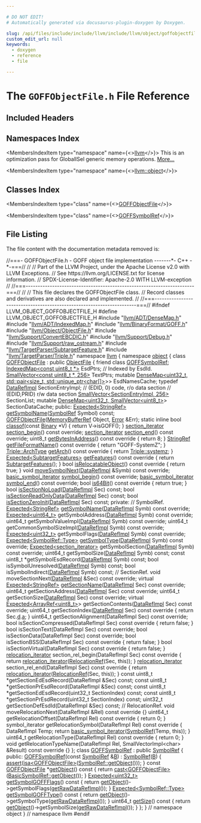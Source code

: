 ```yaml
---

# DO NOT EDIT!
# Automatically generated via docusaurus-plugin-doxygen by Doxygen.

slug: /api/files/include/include/llvm/include/llvm/object/goffobjectfile-h
custom_edit_url: null
keywords:
  - doxygen
  - reference
  - file

---
```





# The `GOFFObjectFile.h` File Reference

<DoxygenPage pluginConfig={pluginConfig}>



## Included Headers

<IncludesList>
<IncludesListItem
  filePath="llvm/ADT/DenseMap.h"
  permalink="/docs/api/files/include/include/llvm/include/llvm/adt/densemap-h"
  isLocal="true" />
<IncludesListItem
  filePath="llvm/ADT/IndexedMap.h"
  permalink="/docs/api/files/include/include/llvm/include/llvm/adt/indexedmap-h"
  isLocal="true" />
<IncludesListItem
  filePath="llvm/BinaryFormat/GOFF.h"
  permalink="/docs/api/files/include/include/llvm/include/llvm/binaryformat/goff-h"
  isLocal="true" />
<IncludesListItem
  filePath="llvm/Object/ObjectFile.h"
  permalink="/docs/api/files/include/include/llvm/include/llvm/object/objectfile-h"
  isLocal="true" />
<IncludesListItem
  filePath="llvm/Support/ConvertEBCDIC.h"
  permalink="/docs/api/files/include/include/llvm/include/llvm/support/convertebcdic-h"
  isLocal="true" />
<IncludesListItem
  filePath="llvm/Support/Debug.h"
  permalink="/docs/api/files/include/include/llvm/include/llvm/support/debug-h"
  isLocal="true" />
<IncludesListItem
  filePath="llvm/Support/raw_ostream.h"
  permalink="/docs/api/files/include/include/llvm/include/llvm/support/raw-ostream-h"
  isLocal="true" />
<IncludesListItem
  filePath="llvm/TargetParser/SubtargetFeature.h"
  permalink="/docs/api/files/include/include/llvm/include/llvm/targetparser/subtargetfeature-h"
  isLocal="true" />
<IncludesListItem
  filePath="llvm/TargetParser/Triple.h"
  permalink="/docs/api/files/include/include/llvm/include/llvm/targetparser/triple-h"
  isLocal="true" />
</IncludesList>

## Namespaces Index

<MembersIndex>

<MembersIndexItem
  type="namespace"
  name={<><a href="/docs/api/namespaces/llvm">llvm</a></>}>
This is an optimization pass for GlobalISel generic memory operations. <a href="/docs/api/namespaces/llvm/#details">More...</a>
</MembersIndexItem>

<MembersIndexItem
  type="namespace"
  name={<><a href="/docs/api/namespaces/llvm/object">llvm::object</a></>}>
</MembersIndexItem>

</MembersIndex>

## Classes Index

<MembersIndex>

<MembersIndexItem
  type="class"
  name={<><a href="/docs/api/classes/llvm/object/goffobjectfile">GOFFObjectFile</a></>}>
</MembersIndexItem>

<MembersIndexItem
  type="class"
  name={<><a href="/docs/api/classes/llvm/object/goffsymbolref">GOFFSymbolRef</a></>}>
</MembersIndexItem>

</MembersIndex>


## File Listing

The file content with the documentation metadata removed is:

<ProgramListing>

<Link id="l00001" /><CodeLine lineNumber="1"><Highlight kind="comment">//===- GOFFObjectFile.h - GOFF object file implementation -------&#42;- C++ -&#42;-===//</Highlight><Highlight kind="normal"></Highlight></CodeLine>
<Link id="l00002" /><CodeLine lineNumber="2"><Highlight kind="normal"></Highlight><Highlight kind="comment">//</Highlight><Highlight kind="normal"></Highlight></CodeLine>
<Link id="l00003" /><CodeLine lineNumber="3"><Highlight kind="normal"></Highlight><Highlight kind="comment">// Part of the LLVM Project, under the Apache License v2.0 with LLVM Exceptions.</Highlight><Highlight kind="normal"></Highlight></CodeLine>
<Link id="l00004" /><CodeLine lineNumber="4"><Highlight kind="normal"></Highlight><Highlight kind="comment">// See https://llvm.org/LICENSE.txt for license information.</Highlight><Highlight kind="normal"></Highlight></CodeLine>
<Link id="l00005" /><CodeLine lineNumber="5"><Highlight kind="normal"></Highlight><Highlight kind="comment">// SPDX-License-Identifier: Apache-2.0 WITH LLVM-exception</Highlight><Highlight kind="normal"></Highlight></CodeLine>
<Link id="l00006" /><CodeLine lineNumber="6"><Highlight kind="normal"></Highlight><Highlight kind="comment">//</Highlight><Highlight kind="normal"></Highlight></CodeLine>
<Link id="l00007" /><CodeLine lineNumber="7"><Highlight kind="normal"></Highlight><Highlight kind="comment">//===----------------------------------------------------------------------===//</Highlight><Highlight kind="normal"></Highlight></CodeLine>
<Link id="l00008" /><CodeLine lineNumber="8"><Highlight kind="normal"></Highlight><Highlight kind="comment">//</Highlight><Highlight kind="normal"></Highlight></CodeLine>
<Link id="l00009" /><CodeLine lineNumber="9"><Highlight kind="normal"></Highlight><Highlight kind="comment">// This file declares the GOFFObjectFile class.</Highlight><Highlight kind="normal"></Highlight></CodeLine>
<Link id="l00010" /><CodeLine lineNumber="10"><Highlight kind="normal"></Highlight><Highlight kind="comment">// Record classes and derivatives are also declared and implemented.</Highlight><Highlight kind="normal"></Highlight></CodeLine>
<Link id="l00011" /><CodeLine lineNumber="11"><Highlight kind="normal"></Highlight><Highlight kind="comment">//</Highlight><Highlight kind="normal"></Highlight></CodeLine>
<Link id="l00012" /><CodeLine lineNumber="12"><Highlight kind="normal"></Highlight><Highlight kind="comment">//===----------------------------------------------------------------------===//</Highlight><Highlight kind="normal"></Highlight></CodeLine>
<Link id="l00013" /><CodeLine lineNumber="13"><Highlight kind="normal"></Highlight></CodeLine>
<Link id="l00014" /><CodeLine lineNumber="14"><Highlight kind="normal"></Highlight><Highlight kind="preprocessor">#ifndef LLVM&#95;OBJECT&#95;GOFFOBJECTFILE&#95;H</Highlight><Highlight kind="normal"></Highlight></CodeLine>
<Link id="l00015" /><CodeLine lineNumber="15"><Highlight kind="normal"></Highlight><Highlight kind="preprocessor">#define LLVM&#95;OBJECT&#95;GOFFOBJECTFILE&#95;H</Highlight><Highlight kind="normal"></Highlight></CodeLine>
<Link id="l00016" /><CodeLine lineNumber="16"><Highlight kind="normal"></Highlight></CodeLine>
<Link id="l00017" /><CodeLine lineNumber="17"><Highlight kind="normal"></Highlight><Highlight kind="preprocessor">#include &quot;<a href="/docs/api/files/include/include/llvm/include/llvm/adt/densemap-h">llvm/ADT/DenseMap.h</a>&quot;</Highlight><Highlight kind="normal"></Highlight></CodeLine>
<Link id="l00018" /><CodeLine lineNumber="18"><Highlight kind="normal"></Highlight><Highlight kind="preprocessor">#include &quot;<a href="/docs/api/files/include/include/llvm/include/llvm/adt/indexedmap-h">llvm/ADT/IndexedMap.h</a>&quot;</Highlight><Highlight kind="normal"></Highlight></CodeLine>
<Link id="l00019" /><CodeLine lineNumber="19"><Highlight kind="normal"></Highlight><Highlight kind="preprocessor">#include &quot;<a href="/docs/api/files/include/include/llvm/include/llvm/binaryformat/goff-h">llvm/BinaryFormat/GOFF.h</a>&quot;</Highlight><Highlight kind="normal"></Highlight></CodeLine>
<Link id="l00020" /><CodeLine lineNumber="20"><Highlight kind="normal"></Highlight><Highlight kind="preprocessor">#include &quot;<a href="/docs/api/files/include/include/llvm/include/llvm/object/objectfile-h">llvm/Object/ObjectFile.h</a>&quot;</Highlight><Highlight kind="normal"></Highlight></CodeLine>
<Link id="l00021" /><CodeLine lineNumber="21"><Highlight kind="normal"></Highlight><Highlight kind="preprocessor">#include &quot;<a href="/docs/api/files/include/include/llvm/include/llvm/support/convertebcdic-h">llvm/Support/ConvertEBCDIC.h</a>&quot;</Highlight><Highlight kind="normal"></Highlight></CodeLine>
<Link id="l00022" /><CodeLine lineNumber="22"><Highlight kind="normal"></Highlight><Highlight kind="preprocessor">#include &quot;<a href="/docs/api/files/include/include/llvm/include/llvm/support/debug-h">llvm/Support/Debug.h</a>&quot;</Highlight><Highlight kind="normal"></Highlight></CodeLine>
<Link id="l00023" /><CodeLine lineNumber="23"><Highlight kind="normal"></Highlight><Highlight kind="preprocessor">#include &quot;<a href="/docs/api/files/include/include/llvm/include/llvm/support/raw-ostream-h">llvm/Support/raw&#95;ostream.h</a>&quot;</Highlight><Highlight kind="normal"></Highlight></CodeLine>
<Link id="l00024" /><CodeLine lineNumber="24"><Highlight kind="normal"></Highlight><Highlight kind="preprocessor">#include &quot;<a href="/docs/api/files/include/include/llvm/include/llvm/targetparser/subtargetfeature-h">llvm/TargetParser/SubtargetFeature.h</a>&quot;</Highlight><Highlight kind="normal"></Highlight></CodeLine>
<Link id="l00025" /><CodeLine lineNumber="25"><Highlight kind="normal"></Highlight><Highlight kind="preprocessor">#include &quot;<a href="/docs/api/files/include/include/llvm/include/llvm/targetparser/triple-h">llvm/TargetParser/Triple.h</a>&quot;</Highlight><Highlight kind="normal"></Highlight></CodeLine>
<Link id="l00026" /><CodeLine lineNumber="26"><Highlight kind="normal"></Highlight></CodeLine>
<Link id="l00027" /><CodeLine lineNumber="27"><Highlight kind="normal"></Highlight><Highlight kind="keyword">namespace </Highlight><Highlight kind="normal"><a href="/docs/api/namespaces/llvm">llvm</a> &#123;</Highlight></CodeLine>
<Link id="l00028" /><CodeLine lineNumber="28"><Highlight kind="normal"></Highlight></CodeLine>
<Link id="l00029" /><CodeLine lineNumber="29"><Highlight kind="normal"></Highlight><Highlight kind="keyword">namespace </Highlight><Highlight kind="normal"><a href="/docs/api/namespaces/llvm/object">object</a> &#123;</Highlight></CodeLine>
<Link id="l00030" /><CodeLine lineNumber="30"><Highlight kind="normal"></Highlight></CodeLine>
<Link id="l00031" /><CodeLine lineNumber="31" lineLink="/docs/api/classes/llvm/object/goffobjectfile"><Highlight kind="normal"></Highlight><Highlight kind="keyword">class </Highlight><Highlight kind="normal"><a href="/docs/api/classes/llvm/object/goffobjectfile/#a3b3a59937edbc6f58ff06abe51ce621f">GOFFObjectFile</a> : </Highlight><Highlight kind="keyword">public</Highlight><Highlight kind="normal"> <a href="/docs/api/classes/llvm/object/objectfile/#af74504142c7146b3602a3aa280d07df7">ObjectFile</a> &#123;</Highlight></CodeLine>
<Link id="l00032" /><CodeLine lineNumber="32" lineLink="/docs/api/classes/llvm/object/goffobjectfile/#ad3d750211f4d6992f028417364c49453"><Highlight kind="normal">  </Highlight><Highlight kind="keyword">friend</Highlight><Highlight kind="normal"> </Highlight><Highlight kind="keyword">class </Highlight><Highlight kind="normal"><a href="/docs/api/classes/llvm/object/goffobjectfile/#ad3d750211f4d6992f028417364c49453">GOFFSymbolRef</a>;</Highlight></CodeLine>
<Link id="l00033" /><CodeLine lineNumber="33"><Highlight kind="normal"></Highlight></CodeLine>
<Link id="l00034" /><CodeLine lineNumber="34"><Highlight kind="normal">  <a href="/docs/api/classes/llvm/indexedmap">IndexedMap&lt;const uint8&#95;t &#42;&gt;</a> EsdPtrs; </Highlight><Highlight kind="comment">// Indexed by EsdId.</Highlight><Highlight kind="normal"></Highlight></CodeLine>
<Link id="l00035" /><CodeLine lineNumber="35"><Highlight kind="normal">  <a href="/docs/api/classes/llvm/smallvector">SmallVector&lt;const uint8&#95;t &#42;, 256&gt;</a> TextPtrs;</Highlight></CodeLine>
<Link id="l00036" /><CodeLine lineNumber="36"><Highlight kind="normal"></Highlight></CodeLine>
<Link id="l00037" /><CodeLine lineNumber="37"><Highlight kind="normal">  </Highlight><Highlight kind="keyword">mutable</Highlight><Highlight kind="normal"> <a href="/docs/api/classes/llvm/densemap">DenseMap&lt;uint32&#95;t, std::pair&lt;size&#95;t, std::unique&#95;ptr&lt;char&#91;&#93;&gt;</a>&gt;&gt;</Highlight></CodeLine>
<Link id="l00038" /><CodeLine lineNumber="38"><Highlight kind="normal">      EsdNamesCache;</Highlight></CodeLine>
<Link id="l00039" /><CodeLine lineNumber="39"><Highlight kind="normal"></Highlight></CodeLine>
<Link id="l00040" /><CodeLine lineNumber="40"><Highlight kind="normal">  </Highlight><Highlight kind="keyword">typedef</Highlight><Highlight kind="normal"> <a href="/docs/api/unions/llvm/object/datarefimpl">DataRefImpl</a> SectionEntryImpl;</Highlight></CodeLine>
<Link id="l00041" /><CodeLine lineNumber="41"><Highlight kind="normal">  </Highlight><Highlight kind="comment">// (EDID, 0)               code, r/o data section</Highlight><Highlight kind="normal"></Highlight></CodeLine>
<Link id="l00042" /><CodeLine lineNumber="42"><Highlight kind="normal">  </Highlight><Highlight kind="comment">// (EDID,PRID)             r/w data section</Highlight><Highlight kind="normal"></Highlight></CodeLine>
<Link id="l00043" /><CodeLine lineNumber="43"><Highlight kind="normal">  <a href="/docs/api/classes/llvm/smallvector">SmallVector&lt;SectionEntryImpl, 256&gt;</a> SectionList;</Highlight></CodeLine>
<Link id="l00044" /><CodeLine lineNumber="44"><Highlight kind="normal">  </Highlight><Highlight kind="keyword">mutable</Highlight><Highlight kind="normal"> <a href="/docs/api/classes/llvm/densemap">DenseMap&lt;uint32&#95;t, SmallVector&lt;uint8&#95;t&gt;</a>&gt; SectionDataCache;</Highlight></CodeLine>
<Link id="l00045" /><CodeLine lineNumber="45"><Highlight kind="normal"></Highlight></CodeLine>
<Link id="l00046" /><CodeLine lineNumber="46"><Highlight kind="normal"></Highlight><Highlight kind="keyword">public</Highlight><Highlight kind="normal">:</Highlight></CodeLine>
<Link id="l00047" /><CodeLine lineNumber="47"><Highlight kind="normal">  <a href="/docs/api/classes/llvm/expected">Expected&lt;StringRef&gt;</a> <a href="/docs/api/classes/llvm/object/goffobjectfile/#ab19fe362905e7f52bfcaca67a1ffdb55">getSymbolName</a>(<a href="/docs/api/classes/llvm/object/objectfile/#a23fe52bbc164a30ba18e057d37bd2283">SymbolRef</a> Symbol) </Highlight><Highlight kind="keyword">const</Highlight><Highlight kind="normal">;</Highlight></CodeLine>
<Link id="l00048" /><CodeLine lineNumber="48"><Highlight kind="normal"></Highlight></CodeLine>
<Link id="l00049" /><CodeLine lineNumber="49"><Highlight kind="normal">  <a href="/docs/api/classes/llvm/object/goffobjectfile/#a3b3a59937edbc6f58ff06abe51ce621f">GOFFObjectFile</a>(<a href="/docs/api/classes/llvm/memorybufferref">MemoryBufferRef</a> Object, <a href="/docs/api/classes/llvm/error">Error</a> &amp;Err);</Highlight></CodeLine>
<Link id="l00050" /><CodeLine lineNumber="50" lineLink="/docs/api/classes/llvm/object/goffobjectfile/#a4267b15c2856d6d1db61796bf404e6c6"><Highlight kind="normal">  </Highlight><Highlight kind="keyword">static</Highlight><Highlight kind="normal"> </Highlight><Highlight kind="keyword">inline</Highlight><Highlight kind="normal"> </Highlight><Highlight kind="keywordtype">bool</Highlight><Highlight kind="normal"> <a href="/docs/api/classes/llvm/object/goffobjectfile/#a4267b15c2856d6d1db61796bf404e6c6">classof</a>(</Highlight><Highlight kind="keyword">const</Highlight><Highlight kind="normal"> <a href="/docs/api/classes/llvm/object/binary">Binary</a> &#42;V) &#123; </Highlight><Highlight kind="keywordflow">return</Highlight><Highlight kind="normal"> V-&gt;isGOFF(); &#125;</Highlight></CodeLine>
<Link id="l00051" /><CodeLine lineNumber="51"><Highlight kind="normal">  <a href="/docs/api/namespaces/llvm/object/#a18a35d6d108ec102a6bff8ac2bfd4c62">section&#95;iterator</a> <a href="/docs/api/classes/llvm/object/goffobjectfile/#a202f0f8b78ce5c09fc0f7a55a37fedad">section&#95;begin</a>() </Highlight><Highlight kind="keyword">const override</Highlight><Highlight kind="normal">;</Highlight></CodeLine>
<Link id="l00052" /><CodeLine lineNumber="52"><Highlight kind="normal">  <a href="/docs/api/namespaces/llvm/object/#a18a35d6d108ec102a6bff8ac2bfd4c62">section&#95;iterator</a> <a href="/docs/api/classes/llvm/object/goffobjectfile/#a99e8b69967e7995c1fd97f34086f08ed">section&#95;end</a>() </Highlight><Highlight kind="keyword">const override</Highlight><Highlight kind="normal">;</Highlight></CodeLine>
<Link id="l00053" /><CodeLine lineNumber="53"><Highlight kind="normal"></Highlight></CodeLine>
<Link id="l00054" /><CodeLine lineNumber="54" lineLink="/docs/api/classes/llvm/object/goffobjectfile/#a358ce9b433895a7990eb6f39fbfd6616"><Highlight kind="normal">  uint8&#95;t <a href="/docs/api/classes/llvm/object/goffobjectfile/#a358ce9b433895a7990eb6f39fbfd6616">getBytesInAddress</a>()</Highlight><Highlight kind="keyword"> const override </Highlight><Highlight kind="normal">&#123; </Highlight><Highlight kind="keywordflow">return</Highlight><Highlight kind="normal"> 8; &#125;</Highlight></CodeLine>
<Link id="l00055" /><CodeLine lineNumber="55"><Highlight kind="normal"></Highlight></CodeLine>
<Link id="l00056" /><CodeLine lineNumber="56" lineLink="/docs/api/classes/llvm/object/goffobjectfile/#acba2a8ff6ffbe2a48fc7c37ab45aeb7a"><Highlight kind="normal">  <a href="/docs/api/classes/llvm/stringref">StringRef</a> <a href="/docs/api/classes/llvm/object/goffobjectfile/#acba2a8ff6ffbe2a48fc7c37ab45aeb7a">getFileFormatName</a>()</Highlight><Highlight kind="keyword"> const override </Highlight><Highlight kind="normal">&#123; </Highlight><Highlight kind="keywordflow">return</Highlight><Highlight kind="normal"> </Highlight><Highlight kind="stringliteral">&quot;GOFF-SystemZ&quot;</Highlight><Highlight kind="normal">; &#125;</Highlight></CodeLine>
<Link id="l00057" /><CodeLine lineNumber="57"><Highlight kind="normal"></Highlight></CodeLine>
<Link id="l00058" /><CodeLine lineNumber="58" lineLink="/docs/api/classes/llvm/object/goffobjectfile/#a0120e558b524b91af9443f48b2b9d292"><Highlight kind="normal">  <a href="/docs/api/classes/llvm/triple/#a547abd13f7a3c063aa72c8192a868154">Triple::ArchType</a> <a href="/docs/api/classes/llvm/object/goffobjectfile/#a0120e558b524b91af9443f48b2b9d292">getArch</a>()</Highlight><Highlight kind="keyword"> const override </Highlight><Highlight kind="normal">&#123; </Highlight><Highlight kind="keywordflow">return</Highlight><Highlight kind="normal"> <a href="/docs/api/classes/llvm/triple/#a547abd13f7a3c063aa72c8192a868154af0a491fddfa0a73d2b9074b587ca337f">Triple::systemz</a>; &#125;</Highlight></CodeLine>
<Link id="l00059" /><CodeLine lineNumber="59"><Highlight kind="normal"></Highlight></CodeLine>
<Link id="l00060" /><CodeLine lineNumber="60" lineLink="/docs/api/classes/llvm/object/goffobjectfile/#a0b4159b5e4425ca32f71bdf00d351d99"><Highlight kind="normal">  <a href="/docs/api/classes/llvm/expected">Expected&lt;SubtargetFeatures&gt;</a> <a href="/docs/api/classes/llvm/object/goffobjectfile/#a0b4159b5e4425ca32f71bdf00d351d99">getFeatures</a>()</Highlight><Highlight kind="keyword"> const override </Highlight><Highlight kind="normal">&#123; </Highlight><Highlight kind="keywordflow">return</Highlight><Highlight kind="normal"> <a href="/docs/api/classes/llvm/subtargetfeatures">SubtargetFeatures</a>(); &#125;</Highlight></CodeLine>
<Link id="l00061" /><CodeLine lineNumber="61"><Highlight kind="normal"></Highlight></CodeLine>
<Link id="l00062" /><CodeLine lineNumber="62" lineLink="/docs/api/classes/llvm/object/goffobjectfile/#af88473e58ba4b8513aa6d6b1982b95ac"><Highlight kind="normal">  </Highlight><Highlight kind="keywordtype">bool</Highlight><Highlight kind="normal"> <a href="/docs/api/classes/llvm/object/goffobjectfile/#af88473e58ba4b8513aa6d6b1982b95ac">isRelocatableObject</a>()</Highlight><Highlight kind="keyword"> const override </Highlight><Highlight kind="normal">&#123; </Highlight><Highlight kind="keywordflow">return</Highlight><Highlight kind="normal"> </Highlight><Highlight kind="keyword">true</Highlight><Highlight kind="normal">; &#125;</Highlight></CodeLine>
<Link id="l00063" /><CodeLine lineNumber="63"><Highlight kind="normal"></Highlight></CodeLine>
<Link id="l00064" /><CodeLine lineNumber="64"><Highlight kind="normal">  </Highlight><Highlight kind="keywordtype">void</Highlight><Highlight kind="normal"> <a href="/docs/api/classes/llvm/object/goffobjectfile/#ab57c2fa773cd18a175133ac8598e9466">moveSymbolNext</a>(<a href="/docs/api/unions/llvm/object/datarefimpl">DataRefImpl</a> &amp;Symb) </Highlight><Highlight kind="keyword">const override</Highlight><Highlight kind="normal">;</Highlight></CodeLine>
<Link id="l00065" /><CodeLine lineNumber="65"><Highlight kind="normal">  <a href="/docs/api/namespaces/llvm/object/#a5bf1bfacdebc64c1f70e3b2861ba76eb">basic&#95;symbol&#95;iterator</a> <a href="/docs/api/classes/llvm/object/goffobjectfile/#ae783f12825518dd9914461c30f8df66d">symbol&#95;begin</a>() </Highlight><Highlight kind="keyword">const override</Highlight><Highlight kind="normal">;</Highlight></CodeLine>
<Link id="l00066" /><CodeLine lineNumber="66"><Highlight kind="normal">  <a href="/docs/api/namespaces/llvm/object/#a5bf1bfacdebc64c1f70e3b2861ba76eb">basic&#95;symbol&#95;iterator</a> <a href="/docs/api/classes/llvm/object/goffobjectfile/#a2c74478a25e84bddb116a56970c5c45e">symbol&#95;end</a>() </Highlight><Highlight kind="keyword">const override</Highlight><Highlight kind="normal">;</Highlight></CodeLine>
<Link id="l00067" /><CodeLine lineNumber="67"><Highlight kind="normal"></Highlight></CodeLine>
<Link id="l00068" /><CodeLine lineNumber="68" lineLink="/docs/api/classes/llvm/object/goffobjectfile/#a992e59b70d7f7805410efb4603b0a978"><Highlight kind="normal">  </Highlight><Highlight kind="keywordtype">bool</Highlight><Highlight kind="normal"> <a href="/docs/api/classes/llvm/object/goffobjectfile/#a992e59b70d7f7805410efb4603b0a978">is64Bit</a>()</Highlight><Highlight kind="keyword"> const override </Highlight><Highlight kind="normal">&#123;</Highlight></CodeLine>
<Link id="l00069" /><CodeLine lineNumber="69"><Highlight kind="normal">    </Highlight><Highlight kind="keywordflow">return</Highlight><Highlight kind="normal"> </Highlight><Highlight kind="keyword">true</Highlight><Highlight kind="normal">;</Highlight></CodeLine>
<Link id="l00070" /><CodeLine lineNumber="70"><Highlight kind="normal">  &#125;</Highlight></CodeLine>
<Link id="l00071" /><CodeLine lineNumber="71"><Highlight kind="normal"></Highlight></CodeLine>
<Link id="l00072" /><CodeLine lineNumber="72"><Highlight kind="normal">  </Highlight><Highlight kind="keywordtype">bool</Highlight><Highlight kind="normal"> <a href="/docs/api/classes/llvm/object/goffobjectfile/#a855362ac17f1c442082771c3fd112dab">isSectionNoLoad</a>(<a href="/docs/api/unions/llvm/object/datarefimpl">DataRefImpl</a> Sec) </Highlight><Highlight kind="keyword">const</Highlight><Highlight kind="normal">;</Highlight></CodeLine>
<Link id="l00073" /><CodeLine lineNumber="73"><Highlight kind="normal">  </Highlight><Highlight kind="keywordtype">bool</Highlight><Highlight kind="normal"> <a href="/docs/api/classes/llvm/object/goffobjectfile/#a64a97f0250f312802e03ad774dec91c3">isSectionReadOnlyData</a>(<a href="/docs/api/unions/llvm/object/datarefimpl">DataRefImpl</a> Sec) </Highlight><Highlight kind="keyword">const</Highlight><Highlight kind="normal">;</Highlight></CodeLine>
<Link id="l00074" /><CodeLine lineNumber="74"><Highlight kind="normal">  </Highlight><Highlight kind="keywordtype">bool</Highlight><Highlight kind="normal"> <a href="/docs/api/classes/llvm/object/goffobjectfile/#ae9078ba6440b876269f29a1d3c470d6f">isSectionZeroInit</a>(<a href="/docs/api/unions/llvm/object/datarefimpl">DataRefImpl</a> Sec) </Highlight><Highlight kind="keyword">const</Highlight><Highlight kind="normal">;</Highlight></CodeLine>
<Link id="l00075" /><CodeLine lineNumber="75"><Highlight kind="normal"></Highlight></CodeLine>
<Link id="l00076" /><CodeLine lineNumber="76"><Highlight kind="normal"></Highlight><Highlight kind="keyword">private</Highlight><Highlight kind="normal">:</Highlight></CodeLine>
<Link id="l00077" /><CodeLine lineNumber="77"><Highlight kind="normal">  </Highlight><Highlight kind="comment">// SymbolRef.</Highlight><Highlight kind="normal"></Highlight></CodeLine>
<Link id="l00078" /><CodeLine lineNumber="78"><Highlight kind="normal">  <a href="/docs/api/classes/llvm/expected">Expected&lt;StringRef&gt;</a> <a href="/docs/api/classes/llvm/object/goffobjectfile/#ab19fe362905e7f52bfcaca67a1ffdb55">getSymbolName</a>(<a href="/docs/api/unions/llvm/object/datarefimpl">DataRefImpl</a> Symb) </Highlight><Highlight kind="keyword">const override</Highlight><Highlight kind="normal">;</Highlight></CodeLine>
<Link id="l00079" /><CodeLine lineNumber="79"><Highlight kind="normal">  <a href="/docs/api/classes/llvm/expected">Expected&lt;uint64&#95;t&gt;</a> getSymbolAddress(<a href="/docs/api/unions/llvm/object/datarefimpl">DataRefImpl</a> Symb) </Highlight><Highlight kind="keyword">const override</Highlight><Highlight kind="normal">;</Highlight></CodeLine>
<Link id="l00080" /><CodeLine lineNumber="80"><Highlight kind="normal">  uint64&#95;t getSymbolValueImpl(<a href="/docs/api/unions/llvm/object/datarefimpl">DataRefImpl</a> Symb) </Highlight><Highlight kind="keyword">const override</Highlight><Highlight kind="normal">;</Highlight></CodeLine>
<Link id="l00081" /><CodeLine lineNumber="81"><Highlight kind="normal">  uint64&#95;t getCommonSymbolSizeImpl(<a href="/docs/api/unions/llvm/object/datarefimpl">DataRefImpl</a> Symb) </Highlight><Highlight kind="keyword">const override</Highlight><Highlight kind="normal">;</Highlight></CodeLine>
<Link id="l00082" /><CodeLine lineNumber="82"><Highlight kind="normal">  <a href="/docs/api/classes/llvm/expected">Expected&lt;uint32&#95;t&gt;</a> getSymbolFlags(<a href="/docs/api/unions/llvm/object/datarefimpl">DataRefImpl</a> Symb) </Highlight><Highlight kind="keyword">const override</Highlight><Highlight kind="normal">;</Highlight></CodeLine>
<Link id="l00083" /><CodeLine lineNumber="83"><Highlight kind="normal">  <a href="/docs/api/classes/llvm/expected">Expected&lt;SymbolRef::Type&gt;</a> <a href="/docs/api/files/lib/lib/debuginfo/lib/debuginfo/pdb/udtlayout-cpp/#a9e32eafcf44bd2c6a419a9fe615d9f4c">getSymbolType</a>(<a href="/docs/api/unions/llvm/object/datarefimpl">DataRefImpl</a> Symb) </Highlight><Highlight kind="keyword">const override</Highlight><Highlight kind="normal">;</Highlight></CodeLine>
<Link id="l00084" /><CodeLine lineNumber="84"><Highlight kind="normal">  <a href="/docs/api/classes/llvm/expected">Expected&lt;section&#95;iterator&gt;</a> getSymbolSection(<a href="/docs/api/unions/llvm/object/datarefimpl">DataRefImpl</a> Symb) </Highlight><Highlight kind="keyword">const override</Highlight><Highlight kind="normal">;</Highlight></CodeLine>
<Link id="l00085" /><CodeLine lineNumber="85"><Highlight kind="normal">  uint64&#95;t getSymbolSize(<a href="/docs/api/unions/llvm/object/datarefimpl">DataRefImpl</a> Symb) </Highlight><Highlight kind="keyword">const</Highlight><Highlight kind="normal">;</Highlight></CodeLine>
<Link id="l00086" /><CodeLine lineNumber="86"><Highlight kind="normal"></Highlight></CodeLine>
<Link id="l00087" /><CodeLine lineNumber="87"><Highlight kind="normal">  </Highlight><Highlight kind="keyword">const</Highlight><Highlight kind="normal"> uint8&#95;t &#42;getSymbolEsdRecord(<a href="/docs/api/unions/llvm/object/datarefimpl">DataRefImpl</a> Symb) </Highlight><Highlight kind="keyword">const</Highlight><Highlight kind="normal">;</Highlight></CodeLine>
<Link id="l00088" /><CodeLine lineNumber="88"><Highlight kind="normal">  </Highlight><Highlight kind="keywordtype">bool</Highlight><Highlight kind="normal"> isSymbolUnresolved(<a href="/docs/api/unions/llvm/object/datarefimpl">DataRefImpl</a> Symb) </Highlight><Highlight kind="keyword">const</Highlight><Highlight kind="normal">;</Highlight></CodeLine>
<Link id="l00089" /><CodeLine lineNumber="89"><Highlight kind="normal">  </Highlight><Highlight kind="keywordtype">bool</Highlight><Highlight kind="normal"> isSymbolIndirect(<a href="/docs/api/unions/llvm/object/datarefimpl">DataRefImpl</a> Symb) </Highlight><Highlight kind="keyword">const</Highlight><Highlight kind="normal">;</Highlight></CodeLine>
<Link id="l00090" /><CodeLine lineNumber="90"><Highlight kind="normal"></Highlight></CodeLine>
<Link id="l00091" /><CodeLine lineNumber="91"><Highlight kind="normal">  </Highlight><Highlight kind="comment">// SectionRef.</Highlight><Highlight kind="normal"></Highlight></CodeLine>
<Link id="l00092" /><CodeLine lineNumber="92"><Highlight kind="normal">  </Highlight><Highlight kind="keywordtype">void</Highlight><Highlight kind="normal"> moveSectionNext(<a href="/docs/api/unions/llvm/object/datarefimpl">DataRefImpl</a> &amp;Sec) </Highlight><Highlight kind="keyword">const override</Highlight><Highlight kind="normal">;</Highlight></CodeLine>
<Link id="l00093" /><CodeLine lineNumber="93"><Highlight kind="normal">  </Highlight><Highlight kind="keyword">virtual</Highlight><Highlight kind="normal"> <a href="/docs/api/classes/llvm/expected">Expected&lt;StringRef&gt;</a> <a href="/docs/api/namespaces/llvm/dwarf-linker/#a2da32c7f0735e4bcb64c34222a79a6c1">getSectionName</a>(<a href="/docs/api/unions/llvm/object/datarefimpl">DataRefImpl</a> Sec) </Highlight><Highlight kind="keyword">const override</Highlight><Highlight kind="normal">;</Highlight></CodeLine>
<Link id="l00094" /><CodeLine lineNumber="94"><Highlight kind="normal">  uint64&#95;t getSectionAddress(<a href="/docs/api/unions/llvm/object/datarefimpl">DataRefImpl</a> Sec) </Highlight><Highlight kind="keyword">const override</Highlight><Highlight kind="normal">;</Highlight></CodeLine>
<Link id="l00095" /><CodeLine lineNumber="95"><Highlight kind="normal">  uint64&#95;t getSectionSize(<a href="/docs/api/unions/llvm/object/datarefimpl">DataRefImpl</a> Sec) </Highlight><Highlight kind="keyword">const override</Highlight><Highlight kind="normal">;</Highlight></CodeLine>
<Link id="l00096" /><CodeLine lineNumber="96"><Highlight kind="normal">  </Highlight><Highlight kind="keyword">virtual</Highlight><Highlight kind="normal"> <a href="/docs/api/classes/llvm/expected">Expected&lt;ArrayRef&lt;uint8&#95;t&gt;</a>&gt;</Highlight></CodeLine>
<Link id="l00097" /><CodeLine lineNumber="97"><Highlight kind="normal">  getSectionContents(<a href="/docs/api/unions/llvm/object/datarefimpl">DataRefImpl</a> Sec) </Highlight><Highlight kind="keyword">const override</Highlight><Highlight kind="normal">;</Highlight></CodeLine>
<Link id="l00098" /><CodeLine lineNumber="98"><Highlight kind="normal">  uint64&#95;t getSectionIndex(<a href="/docs/api/unions/llvm/object/datarefimpl">DataRefImpl</a> Sec)</Highlight><Highlight kind="keyword"> const override </Highlight><Highlight kind="normal">&#123; </Highlight><Highlight kind="keywordflow">return</Highlight><Highlight kind="normal"> Sec.<a href="/docs/api/unions/llvm/object/datarefimpl/#a4f65e798a8ff3a72293bdaf9a6538e3b">d</a>.<a href="/docs/api/unions/llvm/object/datarefimpl/#a7fdc4ddba62f47c71da3252c30ce9441">a</a>; &#125;</Highlight></CodeLine>
<Link id="l00099" /><CodeLine lineNumber="99"><Highlight kind="normal">  uint64&#95;t getSectionAlignment(DataRefImpl Sec) </Highlight><Highlight kind="keyword">const override</Highlight><Highlight kind="normal">;</Highlight></CodeLine>
<Link id="l00100" /><CodeLine lineNumber="100"><Highlight kind="normal">  </Highlight><Highlight kind="keywordtype">bool</Highlight><Highlight kind="normal"> isSectionCompressed(DataRefImpl Sec)</Highlight><Highlight kind="keyword"> const override </Highlight><Highlight kind="normal">&#123; </Highlight><Highlight kind="keywordflow">return</Highlight><Highlight kind="normal"> </Highlight><Highlight kind="keyword">false</Highlight><Highlight kind="normal">; &#125;</Highlight></CodeLine>
<Link id="l00101" /><CodeLine lineNumber="101"><Highlight kind="normal">  </Highlight><Highlight kind="keywordtype">bool</Highlight><Highlight kind="normal"> isSectionText(DataRefImpl Sec) </Highlight><Highlight kind="keyword">const override</Highlight><Highlight kind="normal">;</Highlight></CodeLine>
<Link id="l00102" /><CodeLine lineNumber="102"><Highlight kind="normal">  </Highlight><Highlight kind="keywordtype">bool</Highlight><Highlight kind="normal"> isSectionData(DataRefImpl Sec) </Highlight><Highlight kind="keyword">const override</Highlight><Highlight kind="normal">;</Highlight></CodeLine>
<Link id="l00103" /><CodeLine lineNumber="103"><Highlight kind="normal">  </Highlight><Highlight kind="keywordtype">bool</Highlight><Highlight kind="normal"> isSectionBSS(DataRefImpl Sec)</Highlight><Highlight kind="keyword"> const override </Highlight><Highlight kind="normal">&#123; </Highlight><Highlight kind="keywordflow">return</Highlight><Highlight kind="normal"> </Highlight><Highlight kind="keyword">false</Highlight><Highlight kind="normal">; &#125;</Highlight></CodeLine>
<Link id="l00104" /><CodeLine lineNumber="104"><Highlight kind="normal">  </Highlight><Highlight kind="keywordtype">bool</Highlight><Highlight kind="normal"> isSectionVirtual(DataRefImpl Sec)</Highlight><Highlight kind="keyword"> const override </Highlight><Highlight kind="normal">&#123; </Highlight><Highlight kind="keywordflow">return</Highlight><Highlight kind="normal"> </Highlight><Highlight kind="keyword">false</Highlight><Highlight kind="normal">; &#125;</Highlight></CodeLine>
<Link id="l00105" /><CodeLine lineNumber="105"><Highlight kind="normal">  <a href="/docs/api/namespaces/llvm/object/#acc360db994cbcc482937196bf406df98">relocation&#95;iterator</a> section&#95;rel&#95;begin(DataRefImpl Sec)</Highlight><Highlight kind="keyword"> const override </Highlight><Highlight kind="normal">&#123;</Highlight></CodeLine>
<Link id="l00106" /><CodeLine lineNumber="106"><Highlight kind="normal">    </Highlight><Highlight kind="keywordflow">return</Highlight><Highlight kind="normal"> <a href="/docs/api/namespaces/llvm/object/#acc360db994cbcc482937196bf406df98">relocation&#95;iterator</a>(<a href="/docs/api/classes/llvm/object/objectfile/#a198fe5e1de4053e999d41555cb796801">RelocationRef</a>(Sec, </Highlight><Highlight kind="keyword">this</Highlight><Highlight kind="normal">));</Highlight></CodeLine>
<Link id="l00107" /><CodeLine lineNumber="107"><Highlight kind="normal">  &#125;</Highlight></CodeLine>
<Link id="l00108" /><CodeLine lineNumber="108"><Highlight kind="normal">  <a href="/docs/api/namespaces/llvm/object/#acc360db994cbcc482937196bf406df98">relocation&#95;iterator</a> section&#95;rel&#95;end(DataRefImpl Sec)</Highlight><Highlight kind="keyword"> const override </Highlight><Highlight kind="normal">&#123;</Highlight></CodeLine>
<Link id="l00109" /><CodeLine lineNumber="109"><Highlight kind="normal">    </Highlight><Highlight kind="keywordflow">return</Highlight><Highlight kind="normal"> <a href="/docs/api/namespaces/llvm/object/#acc360db994cbcc482937196bf406df98">relocation&#95;iterator</a>(<a href="/docs/api/classes/llvm/object/objectfile/#a198fe5e1de4053e999d41555cb796801">RelocationRef</a>(Sec, </Highlight><Highlight kind="keyword">this</Highlight><Highlight kind="normal">));</Highlight></CodeLine>
<Link id="l00110" /><CodeLine lineNumber="110"><Highlight kind="normal">  &#125;</Highlight></CodeLine>
<Link id="l00111" /><CodeLine lineNumber="111"><Highlight kind="normal"></Highlight></CodeLine>
<Link id="l00112" /><CodeLine lineNumber="112"><Highlight kind="normal">  </Highlight><Highlight kind="keyword">const</Highlight><Highlight kind="normal"> uint8&#95;t &#42;getSectionEdEsdRecord(DataRefImpl &amp;Sec) </Highlight><Highlight kind="keyword">const</Highlight><Highlight kind="normal">;</Highlight></CodeLine>
<Link id="l00113" /><CodeLine lineNumber="113"><Highlight kind="normal">  </Highlight><Highlight kind="keyword">const</Highlight><Highlight kind="normal"> uint8&#95;t &#42;getSectionPrEsdRecord(DataRefImpl &amp;Sec) </Highlight><Highlight kind="keyword">const</Highlight><Highlight kind="normal">;</Highlight></CodeLine>
<Link id="l00114" /><CodeLine lineNumber="114"><Highlight kind="normal">  </Highlight><Highlight kind="keyword">const</Highlight><Highlight kind="normal"> uint8&#95;t &#42;getSectionEdEsdRecord(uint32&#95;t SectionIndex) </Highlight><Highlight kind="keyword">const</Highlight><Highlight kind="normal">;</Highlight></CodeLine>
<Link id="l00115" /><CodeLine lineNumber="115"><Highlight kind="normal">  </Highlight><Highlight kind="keyword">const</Highlight><Highlight kind="normal"> uint8&#95;t &#42;getSectionPrEsdRecord(uint32&#95;t SectionIndex) </Highlight><Highlight kind="keyword">const</Highlight><Highlight kind="normal">;</Highlight></CodeLine>
<Link id="l00116" /><CodeLine lineNumber="116"><Highlight kind="normal">  uint32&#95;t getSectionDefEsdId(DataRefImpl &amp;Sec) </Highlight><Highlight kind="keyword">const</Highlight><Highlight kind="normal">;</Highlight></CodeLine>
<Link id="l00117" /><CodeLine lineNumber="117"><Highlight kind="normal"></Highlight></CodeLine>
<Link id="l00118" /><CodeLine lineNumber="118"><Highlight kind="normal">  </Highlight><Highlight kind="comment">// RelocationRef.</Highlight><Highlight kind="normal"></Highlight></CodeLine>
<Link id="l00119" /><CodeLine lineNumber="119"><Highlight kind="normal">  </Highlight><Highlight kind="keywordtype">void</Highlight><Highlight kind="normal"> moveRelocationNext(DataRefImpl &amp;Rel)</Highlight><Highlight kind="keyword"> const override </Highlight><Highlight kind="normal">&#123;&#125;</Highlight></CodeLine>
<Link id="l00120" /><CodeLine lineNumber="120"><Highlight kind="normal">  uint64&#95;t getRelocationOffset(DataRefImpl Rel)</Highlight><Highlight kind="keyword"> const override </Highlight><Highlight kind="normal">&#123; </Highlight><Highlight kind="keywordflow">return</Highlight><Highlight kind="normal"> 0; &#125;</Highlight></CodeLine>
<Link id="l00121" /><CodeLine lineNumber="121"><Highlight kind="normal">  symbol&#95;iterator getRelocationSymbol(DataRefImpl Rel)</Highlight><Highlight kind="keyword"> const override </Highlight><Highlight kind="normal">&#123;</Highlight></CodeLine>
<Link id="l00122" /><CodeLine lineNumber="122"><Highlight kind="normal">    DataRefImpl Temp;</Highlight></CodeLine>
<Link id="l00123" /><CodeLine lineNumber="123"><Highlight kind="normal">    </Highlight><Highlight kind="keywordflow">return</Highlight><Highlight kind="normal"> <a href="/docs/api/namespaces/llvm/object/#a5bf1bfacdebc64c1f70e3b2861ba76eb">basic&#95;symbol&#95;iterator</a>(<a href="/docs/api/classes/llvm/object/objectfile/#a23fe52bbc164a30ba18e057d37bd2283">SymbolRef</a>(Temp, </Highlight><Highlight kind="keyword">this</Highlight><Highlight kind="normal">));</Highlight></CodeLine>
<Link id="l00124" /><CodeLine lineNumber="124"><Highlight kind="normal">  &#125;</Highlight></CodeLine>
<Link id="l00125" /><CodeLine lineNumber="125"><Highlight kind="normal">  uint64&#95;t getRelocationType(DataRefImpl Rel)</Highlight><Highlight kind="keyword"> const override </Highlight><Highlight kind="normal">&#123; </Highlight><Highlight kind="keywordflow">return</Highlight><Highlight kind="normal"> 0; &#125;</Highlight></CodeLine>
<Link id="l00126" /><CodeLine lineNumber="126"><Highlight kind="normal">  </Highlight><Highlight kind="keywordtype">void</Highlight><Highlight kind="normal"> getRelocationTypeName(DataRefImpl Rel,</Highlight></CodeLine>
<Link id="l00127" /><CodeLine lineNumber="127"><Highlight kind="normal">                             SmallVectorImpl&lt;char&gt; &amp;Result)</Highlight><Highlight kind="keyword"> const override </Highlight><Highlight kind="normal">&#123;&#125;</Highlight></CodeLine>
<Link id="l00128" /><CodeLine lineNumber="128"><Highlight kind="normal">&#125;;</Highlight></CodeLine>
<Link id="l00129" /><CodeLine lineNumber="129"><Highlight kind="normal"></Highlight></CodeLine>
<Link id="l00130" /><CodeLine lineNumber="130" lineLink="/docs/api/classes/llvm/object/goffsymbolref"><Highlight kind="normal"></Highlight><Highlight kind="keyword">class </Highlight><Highlight kind="normal"><a href="/docs/api/classes/llvm/object/goffsymbolref/#a0c5486f544a4c441f30b5aba906b5ee9">GOFFSymbolRef</a> : </Highlight><Highlight kind="keyword">public</Highlight><Highlight kind="normal"> <a href="/docs/api/classes/llvm/object/symbolref/#a4cfb6c528a7cc26455f507d98b9e6f53">SymbolRef</a> &#123;</Highlight></CodeLine>
<Link id="l00131" /><CodeLine lineNumber="131"><Highlight kind="normal"></Highlight><Highlight kind="keyword">public</Highlight><Highlight kind="normal">:</Highlight></CodeLine>
<Link id="l00132" /><CodeLine lineNumber="132" lineLink="/docs/api/classes/llvm/object/goffsymbolref/#a0c5486f544a4c441f30b5aba906b5ee9"><Highlight kind="normal">  <a href="/docs/api/classes/llvm/object/goffsymbolref/#a0c5486f544a4c441f30b5aba906b5ee9">GOFFSymbolRef</a>(</Highlight><Highlight kind="keyword">const</Highlight><Highlight kind="normal"> <a href="/docs/api/classes/llvm/object/symbolref/#a4cfb6c528a7cc26455f507d98b9e6f53">SymbolRef</a> &amp;<a href="/docs/api/files/lib/lib/ir/builtingcs-cpp/#ae76959fe811ba090de4cba69ac00f1da">B</a>) : <a href="/docs/api/classes/llvm/object/symbolref/#a4cfb6c528a7cc26455f507d98b9e6f53">SymbolRef</a>(<a href="/docs/api/files/lib/lib/ir/builtingcs-cpp/#ae76959fe811ba090de4cba69ac00f1da">B</a>) &#123;</Highlight></CodeLine>
<Link id="l00133" /><CodeLine lineNumber="133"><Highlight kind="normal">    <a href="/docs/api/files/lib/lib/target/lib/target/amdgpu/silowercontrolflow-cpp/#a4868c5d81c5ccc98c47aeab6244346a0">assert</a>(<a href="/docs/api/namespaces/llvm/#a92ca992e52dddc420f4b069cae06dfbe">isa&lt;GOFFObjectFile&gt;</a>(<a href="/docs/api/classes/llvm/object/symbolref/#aa08bcfd0fd633889120aa52eb115f3fb">SymbolRef::getObject</a>()));</Highlight></CodeLine>
<Link id="l00134" /><CodeLine lineNumber="134"><Highlight kind="normal">  &#125;</Highlight></CodeLine>
<Link id="l00135" /><CodeLine lineNumber="135"><Highlight kind="normal"></Highlight></CodeLine>
<Link id="l00136" /><CodeLine lineNumber="136" lineLink="/docs/api/classes/llvm/object/goffsymbolref/#a94874fd6e295e61d482d922277f70e44"><Highlight kind="normal">  </Highlight><Highlight kind="keyword">const</Highlight><Highlight kind="normal"> <a href="/docs/api/classes/llvm/object/goffobjectfile">GOFFObjectFile</a> &#42;<a href="/docs/api/classes/llvm/object/goffsymbolref/#a94874fd6e295e61d482d922277f70e44">getObject</a>()</Highlight><Highlight kind="keyword"> const </Highlight><Highlight kind="normal">&#123;</Highlight></CodeLine>
<Link id="l00137" /><CodeLine lineNumber="137"><Highlight kind="normal">    </Highlight><Highlight kind="keywordflow">return</Highlight><Highlight kind="normal"> <a href="/docs/api/namespaces/llvm/#ac4fc845f5ed92de63cd4474f128f5fc5">cast&lt;GOFFObjectFile&gt;</a>(<a href="/docs/api/classes/llvm/object/basicsymbolref/#a294f053bad4966edce6b5edb3697cb08">BasicSymbolRef::getObject</a>());</Highlight></CodeLine>
<Link id="l00138" /><CodeLine lineNumber="138"><Highlight kind="normal">  &#125;</Highlight></CodeLine>
<Link id="l00139" /><CodeLine lineNumber="139"><Highlight kind="normal"></Highlight></CodeLine>
<Link id="l00140" /><CodeLine lineNumber="140" lineLink="/docs/api/classes/llvm/object/goffsymbolref/#a6783b2c89a3c8000e5c7f387b0954e36"><Highlight kind="normal">  <a href="/docs/api/classes/llvm/expected">Expected&lt;uint32&#95;t&gt;</a> <a href="/docs/api/classes/llvm/object/goffsymbolref/#a6783b2c89a3c8000e5c7f387b0954e36">getSymbolGOFFFlags</a>()</Highlight><Highlight kind="keyword"> const </Highlight><Highlight kind="normal">&#123;</Highlight></CodeLine>
<Link id="l00141" /><CodeLine lineNumber="141"><Highlight kind="normal">    </Highlight><Highlight kind="keywordflow">return</Highlight><Highlight kind="normal"> <a href="/docs/api/classes/llvm/object/goffsymbolref/#a94874fd6e295e61d482d922277f70e44">getObject</a>()-&gt;getSymbolFlags(<a href="/docs/api/classes/llvm/object/basicsymbolref/#a4edbb76f7d11d8891e10524e40bdaa85">getRawDataRefImpl</a>());</Highlight></CodeLine>
<Link id="l00142" /><CodeLine lineNumber="142"><Highlight kind="normal">  &#125;</Highlight></CodeLine>
<Link id="l00143" /><CodeLine lineNumber="143"><Highlight kind="normal"></Highlight></CodeLine>
<Link id="l00144" /><CodeLine lineNumber="144" lineLink="/docs/api/classes/llvm/object/goffsymbolref/#a170671a54f2db288bb608b1e18d1478d"><Highlight kind="normal">  <a href="/docs/api/classes/llvm/expected">Expected&lt;SymbolRef::Type&gt;</a> <a href="/docs/api/classes/llvm/object/goffsymbolref/#a170671a54f2db288bb608b1e18d1478d">getSymbolGOFFType</a>()</Highlight><Highlight kind="keyword"> const </Highlight><Highlight kind="normal">&#123;</Highlight></CodeLine>
<Link id="l00145" /><CodeLine lineNumber="145"><Highlight kind="normal">    </Highlight><Highlight kind="keywordflow">return</Highlight><Highlight kind="normal"> <a href="/docs/api/classes/llvm/object/goffsymbolref/#a94874fd6e295e61d482d922277f70e44">getObject</a>()-&gt;getSymbolType(<a href="/docs/api/classes/llvm/object/basicsymbolref/#a4edbb76f7d11d8891e10524e40bdaa85">getRawDataRefImpl</a>());</Highlight></CodeLine>
<Link id="l00146" /><CodeLine lineNumber="146"><Highlight kind="normal">  &#125;</Highlight></CodeLine>
<Link id="l00147" /><CodeLine lineNumber="147"><Highlight kind="normal"></Highlight></CodeLine>
<Link id="l00148" /><CodeLine lineNumber="148" lineLink="/docs/api/classes/llvm/object/goffsymbolref/#a8a4e84689782b32f69468f1c05002ea1"><Highlight kind="normal">  uint64&#95;t <a href="/docs/api/classes/llvm/object/goffsymbolref/#a8a4e84689782b32f69468f1c05002ea1">getSize</a>()</Highlight><Highlight kind="keyword"> const </Highlight><Highlight kind="normal">&#123;</Highlight></CodeLine>
<Link id="l00149" /><CodeLine lineNumber="149"><Highlight kind="normal">    </Highlight><Highlight kind="keywordflow">return</Highlight><Highlight kind="normal"> <a href="/docs/api/classes/llvm/object/goffsymbolref/#a94874fd6e295e61d482d922277f70e44">getObject</a>()-&gt;getSymbolSize(<a href="/docs/api/classes/llvm/object/basicsymbolref/#a4edbb76f7d11d8891e10524e40bdaa85">getRawDataRefImpl</a>());</Highlight></CodeLine>
<Link id="l00150" /><CodeLine lineNumber="150"><Highlight kind="normal">  &#125;</Highlight></CodeLine>
<Link id="l00151" /><CodeLine lineNumber="151"><Highlight kind="normal">&#125;;</Highlight></CodeLine>
<Link id="l00152" /><CodeLine lineNumber="152"><Highlight kind="normal"></Highlight></CodeLine>
<Link id="l00153" /><CodeLine lineNumber="153"><Highlight kind="normal">&#125; </Highlight><Highlight kind="comment">// namespace object</Highlight><Highlight kind="normal"></Highlight></CodeLine>
<Link id="l00154" /><CodeLine lineNumber="154"><Highlight kind="normal"></Highlight></CodeLine>
<Link id="l00155" /><CodeLine lineNumber="155"><Highlight kind="normal">&#125; </Highlight><Highlight kind="comment">// namespace llvm</Highlight><Highlight kind="normal"></Highlight></CodeLine>
<Link id="l00156" /><CodeLine lineNumber="156"><Highlight kind="normal"></Highlight></CodeLine>
<Link id="l00157" /><CodeLine lineNumber="157"><Highlight kind="normal"></Highlight><Highlight kind="preprocessor">#endif</Highlight></CodeLine>

</ProgramListing>

</DoxygenPage>
